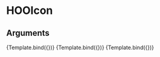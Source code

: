 
<Meta title="Components/Icons/HOOIcon" component={HOOIcon} />

# HOOIcon


## Arguments

<ArgTypes of={HOOIcon} />


<Canvas>
  <Story
    name="IconName"
    args={
      (function(){
        symset.initSymbols();
        return { iconName: 'hoo-icon-close', title: 'Click to close the dialog.' };
      })()
    }>
    {Template.bind({})}
  </Story>
</Canvas>

<Canvas>
  <Story
    name="IconSVG"
    args={
      (function(){
        symset.initSymbols();
        return { iconSVG: iconSVGValue };
      })()      
    }>
    {Template.bind({})}
  </Story>
</Canvas>

<Canvas>
  <Story
    name="Extending"
    args={
      (function(){
        symset.initSymbols();
        return { iconName: 'hoo-icon-close', rootElementAttributes: { style: { color: "red" } } };
      })()      
    }>
    {Template.bind({})}
  </Story>
</Canvas>

